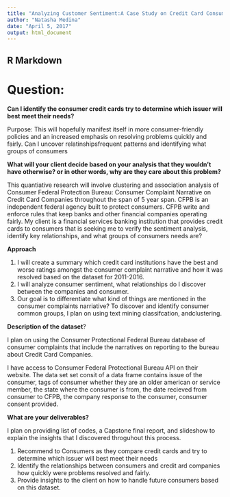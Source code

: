 ```yaml
---
title: "Analyzing Customer Sentiment:A Case Study on Credit Card Consumer Complaints from Consumer Protection FederalBureau"
author: "Natasha Medina"
date: "April 5, 2017"
output: html_document
---
```


## R Markdown

# Question:

**Can I identify the consumer credit cards try to determine which issuer will best meet their needs?**

Purpose: This will hopefully manifest itself in more consumer-friendly policies and an increased emphasis on resolving problems quickly and fairly. Can I uncover relatinshipsfrequent patterns and identifying what groups of consumers

**What will your client decide based on your analysis that they wouldn't have otherwise? or in other words, why are they care about this problem?**

This quantiative research will involve clustering and association analysis of Consumer Federal Protection Bureau: Consumer Complaint Narrative on Credit Card Companies throughout the span of 5 year span.
CFPB is an independent federal agency built to protect consumers. CFPB write and enforce rules that keep banks and other financial companies operating fairly. My client is a financial services banking institution that provides credit cards to consumers that is seeking me to verify the sentiment analysis, identify key relationships, and what groups of consumers needs are?

**Approach** 

1) I will create a summary which credit card institutions have the best and worse ratings amongst the consumer complaint narrative and how it was resolved based on the dataset for 2011-2016.
2) I will analyze consumer sentiment, what relationships do I discover between the companies and consumer.
3) Our goal is to differentiate what kind of things are mentioned in the consumer complaints narriative? To discover and identify consumer common groups, I plan on using text mining classifcation, andclustering.

**Description of the dataset**?

I plan on using the Consumer Protectional Federal Bureau database of consumer complaints that include the narratives on reporting to the bureau about Credit Card Companies. 

I have access to Consumer Federal Protectional Bureau API on their website. The data set set consit of a data frame contains issue of the consumer, tags of consumer whether they are an older american or service member, the state where the consumer is from, the date recieved from consumer to CFPB, the company response to the consumer, consumer consent provided.


**What are your deliverables?**

I plan on providing list of codes, a Capstone final report, and slideshow to explain the insights that I discovered throguhout this process.

1) Recommend to Consumers as they compare credit cards and try to determine which issuer will best meet their needs
2) Identify the relationships between consumers and credit ard companies how quickly were problems resolved and fairly.
3) Provide insights to the client on how to handle future consumers based on this dataset.





